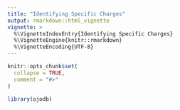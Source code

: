 ```yaml
---
title: "Identifying Specific Charges"
output: rmarkdown::html_vignette
vignette: >
  %\VignetteIndexEntry{Identifying Specific Charges}
  %\VignetteEngine{knitr::rmarkdown}
  %\VignetteEncoding{UTF-8}
---
```


```r
knitr::opts_chunk$set(
  collapse = TRUE,
  comment = "#>"
)
```

```r
library(ojodb)
```
